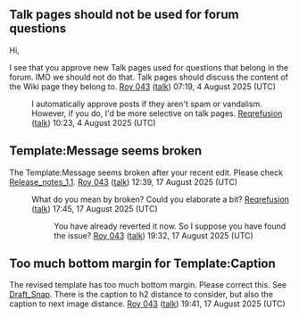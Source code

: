 == Talk pages should not be used for forum questions ==

Hi,

I see that you approve new Talk pages used for questions that belong in the forum. IMO we should not do that. Talk pages should discuss the content of the Wiki page they belong to. [[User:Roy 043|Roy 043]] ([[User talk:Roy 043|talk]]) 07:19, 4 August 2025 (UTC)

:I automatically approve posts if they aren't spam or vandalism. However, if you do, I'd be more selective on talk pages. [[User:Reqrefusion|Reqrefusion]] ([[User talk:Reqrefusion|talk]]) 10:23, 4 August 2025 (UTC)

== Template:Message seems broken ==

The Template:Message seems broken after your recent edit. Please check [[Release_notes_1.1]]. [[User:Roy 043|Roy 043]] ([[User talk:Roy 043|talk]]) 12:39, 17 August 2025 (UTC)

:What do you mean by broken? Could you elaborate a bit? [[User:Reqrefusion|Reqrefusion]] ([[User talk:Reqrefusion|talk]]) 17:45, 17 August 2025 (UTC)
::You have already reverted it now. So I suppose you have found the issue? [[User:Roy 043|Roy 043]] ([[User talk:Roy 043|talk]]) 19:32, 17 August 2025 (UTC)

== Too much bottom margin for Template:Caption ==

The revised template has too much bottom margin. Please correct this. See [[Draft_Snap]]. There is the caption to h2 distance to consider, but also the caption to next image distance. [[User:Roy 043|Roy 043]] ([[User talk:Roy 043|talk]]) 19:41, 17 August 2025 (UTC)